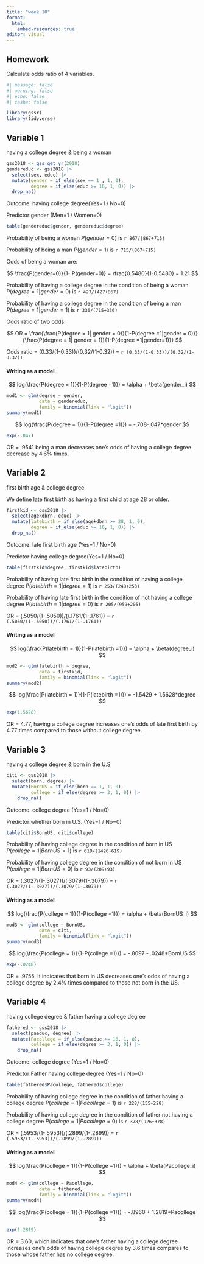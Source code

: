 ```yaml
---
title: "week 10"
format:
  html:
    embed-resources: true
editor: visual
---
```


## Homework

Calculate odds ratio of 4 variables.

```r
#| message: false
#| warning: false
#| echo: false
#| cashe: false

library(gssr)
library(tidyverse)

```

## Variable 1

having a college degree & being a woman

```r
gss2018 <- gss_get_yr(2018)
gendereduc <- gss2018 |>
  select(sex, educ) |>
  mutate(gender = if_else(sex == 1 , 1, 0),
         degree = if_else(educ >= 16, 1, 0)) |>
  drop_na()
```

Outcome: having college degree(Yes=1 / No=0)

Predictor:gender (Men=1 / Women=0)

```r
table(gendereduc$gender, gendereduc$degree)
```

Probability of being a woman $P(gender = 0)$ is `r 867/(867+715)`

Probability of being a man $P(gender = 1)$ is `r 715/(867+715)`

Odds of being a woman are: 

$$
\frac{P(gender=0)}{1- P(gender=0)} = \frac{0.5480}{1-0.5480} = 1.21
$$ 

Probability of having a college degree in the condition of being a woman $P(degree = 1 | gender = 0)$ is `r 427/(427+867)`

Probability of having a college degree in the condition of being a man $P(degree = 1 | gender = 1)$ is `r 336/(715+336)`

Odds ratio of two odds: 

$$
OR = \frac{\frac{P(degree = 1| gender = 0)}{1-P(degree =1|gender = 0)}} {\frac{P(degree = 1| gender = 1)}{1-P(degree =1|gender=1)}}
$$ 

Odds ratio = (0.33/(1-0.33))/(0.32/(1-0.32)) = `r (0.33/(1-0.33))/(0.32/(1-0.32))`

#### Writing as a model

$$
log(\frac{P(degree = 1)}{1-P(degree =1)}) = \alpha + \beta(gender_i)
$$

```r
mod1 <- glm(degree ~ gender,
            data = gendereduc,
            family = binomial(link = "logit"))
summary(mod1)
```

$$
log(\frac{P(degree = 1)}{1-P(degree =1)}) = -.708-.047*gender
$$

```r
exp(-.047)
```

OR = .9541 being a man decreases one's odds of having a college degree decrease by 4.6% times.

## Variable 2

first birth age & college degree

We define late first birth as having a first child at age 28 or older.

```r
firstkid <- gss2018 |>
  select(agekdbrn, educ) |>
  mutate(latebirth = if_else(agekdbrn >= 28, 1, 0), 
         degree = if_else(educ >= 16, 1, 0)) |>
  drop_na()
```

Outcome: late first birth age (Yes=1 / No=0)

Predictor:having college degree(Yes=1 / No=0)

```r
table(firstkid$degree, firstkid$latebirth)
```

Probability of having late first birth in the condition of having a college degree $P(latebirth = 1 | degree = 1)$ is `r 253/(248+253)`

Probability of having late first birth in the condition of not having a college degree $P(latebirth = 1 | degree = 0)$ is `r 205/(959+205)`

OR = (.5050/(1-.5050))/(/.1761/(1-.1761)) = `r (.5050/(1-.5050))/(.1761/(1-.1761))`

#### Writing as a model

$$
log(\frac{P(latebirth = 1)}{1-P(latebirth =1)}) = \alpha + \beta(degree_i)
$$

```r
mod2 <- glm(latebirth ~ degree,
            data = firstkid,
            family = binomial(link = "logit"))
summary(mod2)
```

$$
log(\frac{P(latebirth = 1)}{1-P(latebirth =1)}) = -1.5429 + 1.5628*degree
$$

```r
exp(1.5628)
```

OR = 4.77, having a college degree increases one's odds of late first birth by 4.77 times compared to those without college degree.

## Variable 3

having a college degree & born in the U.S

```r
citi <- gss2018 |>
  select(born, degree) |>
  mutate(BornUS = if_else(born == 1, 1, 0),
         college = if_else(degree >= 3, 1, 0)) |>
    drop_na() 
```

Outcome: college degree (Yes=1 / No=0)

Predictor:whether born in U.S. (Yes=1 / No=0)

```r
table(citi$BornUS, citi$college)
```

Probability of having college degree in the condition of born in US $P(college = 1 | BornUS = 1)$ is `r 619/(1426+619)`

Probability of having college degree in the condition of not born in US $P(college = 1 | BornUS = 0)$ is `r 93/(209+93)`

OR = (.3027/(1-.3027))/(.3079/(1-.3079)) = `r (.3027/(1-.3027))/(.3079/(1-.3079))`

#### Writing as a model

$$
log(\frac{P(college = 1)}{1-P(college =1)}) = \alpha + \beta(BornUS_i)
$$

```r
mod3 <- glm(college ~ BornUS,
            data = citi,
            family = binomial(link = "logit"))
summary(mod3)
```

$$
log(\frac{P(college = 1)}{1-P(college =1)}) = -.8097 - .0248*BornUS
$$

```r
exp(-.0248)
```

OR = .9755. It indicates that born in US decreases one's odds of having a college degree by 2.4% times compared to those not born in the US.

## Variable 4

having college degree & father having a college degree

```r
fathered <- gss2018 |>
  select(paeduc, degree) |>
  mutate(Pacollege = if_else(paeduc >= 16, 1, 0),
         college = if_else(degree >= 3, 1, 0)) |>
    drop_na() 
```
Outcome: college degree (Yes=1 / No=0)

Predictor:Father having college degree (Yes=1 / No=0)

```r
table(fathered$Pacollege, fathered$college)
```

Probability of having college degree in the condition of father having a college degree $P(college = 1 | Pacollege = 1)$ is `r 228/(155+228)`

Probability of having college degree in the condition of father not having a college degree $P(college = 1 | Pacollege = 0)$ is `r 378/(926+378)`

OR = (.5953/(1-.5953))/(.2899/(1-.2899)) = `r (.5953/(1-.5953))/(.2899/(1-.2899))`

#### Writing as a model

$$
log(\frac{P(college = 1)}{1-P(college =1)}) = \alpha + \beta(Pacollege_i)
$$

```r
mod4 <- glm(college ~ Pacollege,
            data = fathered,
            family = binomial(link = "logit"))
summary(mod4)
```

$$
log(\frac{P(college = 1)}{1-P(college =1)}) = -.8960 + 1.2819*Pacollege
$$

```r
exp(1.2819)
```

OR = 3.60, which indicates that one's father having a college degree increases one's odds of having college degree by 3.6 times compares to those whose father has no college degree.